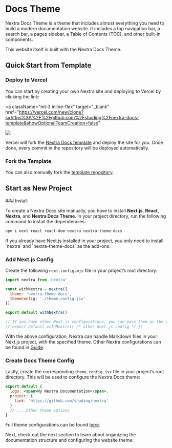 
# Docs Theme

Nextra Docs Theme is a theme that includes almost everything you need to build a
modern documentation website. It includes a top navigation bar, a search bar, a
pages sidebar, a Table of Contents (TOC), and other built-in components.

This website itself is built with the Nextra Docs Theme.

## Quick Start from Template

### Deploy to Vercel

You can start by creating your own Nextra site and deploying to Vercel by
clicking the link:

<a
  className="mt-3 inline-flex"
  target="_blank"
  href="https://vercel.com/new/clone?s=https%3A%2F%2Fgithub.com%2Fshuding%2Fnextra-docs-template&showOptionalTeamCreation=false"
>
  ![](https://vercel.com/button)
</a>

Vercel will fork the
[Nextra Docs template](https://github.com/shuding/nextra-docs-template) and
deploy the site for you. Once done, every commit in the repository will be
deployed automatically.

### Fork the Template

You can also manually fork the
[template repository](https://github.com/shuding/nextra-docs-template).

## Start as New Project

<Steps>
### Install

To create a Nextra Docs site manually, you have to install **Next.js**,
**React**, **Nextra**, and **Nextra Docs Theme**. In your project directory, run
the following command to install the dependencies:

```sh npm2yarn
npm i next react react-dom nextra nextra-theme-docs
```

<Callout>
  If you already have Next.js installed in your project, you only need to
  install `nextra` and `nextra-theme-docs` as the add-ons.
</Callout>

<InstallNextraTheme/>

### Add Next.js Config

Create the following `next.config.mjs` file in your project’s root directory:

```js filename="next.config.mjs"
import nextra from 'nextra'

const withNextra = nextra({
  theme: 'nextra-theme-docs',
  themeConfig: './theme.config.jsx'
})

export default withNextra()

// If you have other Next.js configurations, you can pass them as the parameter:
// export default withNextra({ /* other next.js config */ })
```

With the above configuration, Nextra can handle Markdown files in your Next.js
project, with the specified theme. Other Nextra configurations can be found in
[Guide](/docs/guide).

### Create Docs Theme Config

Lastly, create the corresponding `theme.config.jsx` file in your project’s root
directory. This will be used to configure the Nextra Docs theme:

```jsx filename="theme.config.jsx"
export default {
  logo: <span>My Nextra Documentation</span>,
  project: {
    link: 'https://github.com/shuding/nextra'
  }
  // ... other theme options
}
```

Full theme configurations can be found
[here](/docs/docs-theme/theme-configuration).

<ReadeToGo/>

</Steps>

Next, check out the next section to learn about organizing the documentation
structure and configuring the website theme:

